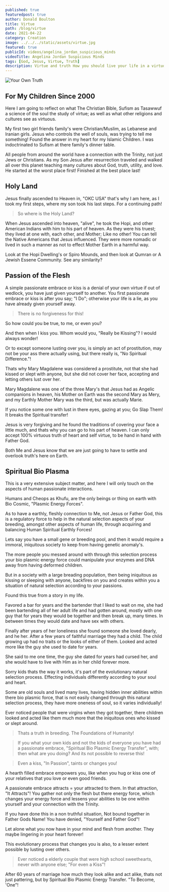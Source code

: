 ```yaml
---
published: true
featuredpost: true
author: Donald Boulton
title: Virtue
path: /blog/virtue
date: 2021-04-22
category: Creation
image: ../../../static/assets/virtue.jpg
featured: true
publicId: videos/angelina_jordan_suspicious_minds
videoTitle: Angelina Jordan Suspicious Minds
tags: [God, Jesus, Virtue, Truth]
description: Virtue and truth How you should live your life in a virtuous manner for happiness and truth within your lives.
---
```


![Your Own Truth](../../../static/assets/virtue.jpg)

## For My Children Since 2000

Here I am going to reflect on what The Christian Bible, Sufism as Tasawwuf a science of the soul the study of virtue; as well as what other religions and cultures see as virtuous.

My first two girl friends family's were Christian/Muslim, as Lebanese and Iranian girls. Jesus who controls the well of souls, was trying to tell me something! Found the answer in my heart for my Islamic Children. I was indoctrinated to Sufism at there family's dinner table.

All people from around the world have a connection with the Trinity, not just Jews or Christians. As my Son Jesus after resurrection traveled and walked all over this planet teaching many cultures about God, truth, utility, and love. He started at the worst place first! Finished at the best place last!

## Holy Land

Jesus finally ascended to Heaven in, "OKC USA" that's why I am here, as I took my first steps, where my son took his last steps. For a continuing path!

> So where is the Holy Land?

When Jesus ascended into heaven, "alive", he took the Hopi, and other American Indians with him to his part of heaven. As they were his truest; they lived at one with, each other, and Mother; Like no other!
You can tell the Native Americans that Jesus influenced. They were more nomadic or lived in such a manner as not to effect Mother Earth in a harmful way.

Look at the Hopi Dwelling's or Spiro Mounds, and then look at Qumran or A Jewish Essene Community. See any similarity?

## Passion of the Flesh

A simple passionate embrace or kiss is a denial of your own virtue if out of wedlock, you have just given yourself to another. You first passionate embrace or kiss is after you say; "I Do"; otherwise your life is a lie, as you have already given yourself away.

> There is no forgiveness for this!

So how could you be true, to me, or even you?

And then when I kiss you. Whom would you, "Really be Kissing"? I would always wonder!

Or to except someone lusting over you, is simply an act of prostitution, may not be your ass there actually using, but there really is, "No Spiritual Difference."!

Thats why Mary Magdalene was considered a prostitute, not that she had kissed or slept with anyone, but she did not cover her face, accepting and letting others lust over her.

Mary Magdalene was one of the three Mary's that Jesus had as Angelic companions in heaven, his Mother on Earth was the second Mary as Mery, and my Earthly Mother Mary was the third, but was actually Marie.

If you notice some one with lust in there eyes, gazing at you; Go Slap Them! It breaks the Spiritual transfer!

Jesus is very forgiving and he found the traditions of covering your face a little much, and thats why you can go to his part of heaven. I can only accept 100% virtuous truth of heart and self virtue, to be hand in hand with Father God.

Both Me and Jesus know that we are just going to have to settle and overlook truth's here on Earth.

## Spiritual Bio Plasma

This is a very extensive subject matter, and here I will only touch on the aspects of human passionate interactions.

Humans and Cheops as Khufu, are the only beings or thing on earth with Bio Cosmic, "Plasmic Energy Forces".

As to have a earthly, fleshly connection to Me, not Jesus or Father God, this is a regulatory force to help in the natural selection aspects of your breeding, amongst other aspects of human life, through acquiring and balancing Human Spiritual Earthly Forces!

Lets say you have a small gene or breeding pool, and then it would require a immoral, iniquitous society to keep from having genetic anomaly's.

The more people you messed around with through this selection process your bio plasmic energy force could manipulate your enzymes and DNA away from having deformed children.

But in a society with a large breading population, then being iniquitous as kissing or sleeping with anyone, backfires on you and creates within you a situation of natural selection according to your passions.

Found this true from a story in my life.

Favored a bar for years and the bartender that I liked to wait on me, she had been bartending all of her adult life and had gotten around, mostly with one guy that for years they would be together and then break up, many times. In between times they would date and have sex with others.

Finally after years of her loneliness she found someone she loved dearly, and he her. After a few years of faithful marriage they had a child. The child growing up had no traits or the looks of either of them. Looked and acted more like the guy she used to date for years.

She said to me one time, the guy she dated for years had cursed her, and she would have to live with Him as in her child forever more.

Sorry kids thats the way it works, it's part of the evolutionary natural selection process. Effecting individuals differently according to your soul and heart.

Some are old souls and lived many lives, having hidden inner abilities within there bio plasmic force, that is not easily changed through this natural selection process, they have more oneness of soul, so it varies individually!

Ever noticed people that were virgins when they got together, there children looked and acted like them much more that the iniquitous ones who kissed or slept around.

> Thats a truth in breeding. The Foundations of Humanity!

> If you what your own kids and not the kids of everyone you have had a passionate embrace, "Spiritual Bio Plasmic Energy Transfer", with; then what are you doing? And its not possible to reverse this!

> Even a kiss, "In Passion", taints or changes you!

A hearth filled embrace empowers you, like when you hug or kiss one of your relatives that you love or even good friends.

A passionate embrace attracts = your attracted to them. In that attraction, "It Attracts"! You gather not only the flesh but there energy force, which changes your energy force and lessens your abilities to be one within yourself and your connection with the Trinity.

If you have done this in a non truthful situation, Not bound together in Father Gods Name! You have denied, "Yourself and Father God"!

Let alone what you now have in your mind and flesh from another. They maybe lingering in your heart forever!

This evolutionary process that changes you is also, to a lesser extent possible by lusting over others.

> Ever noticed a elderly couple that were high school sweethearts, never with anyone else; "For even a Kiss"!

After 60 years of marriage how much they look alike and act alike, thats not just pattering, but by Spiritual Bio Plasmic Energy Transfer. "To Become, 'One"!

<WavyHr className="mt-1 mb-1 text-fuchsia-600" />
